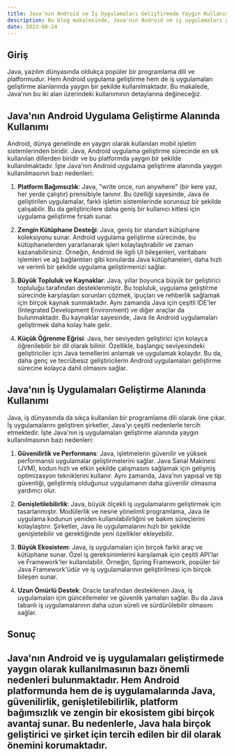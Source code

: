 ```yaml
---
title: Java'nın Android ve İş Uygulamaları Geliştirmede Yaygın Kullanımı
description: Bu blog makalesinde, Java'nın Android ve iş uygulamaları geliştirme alanında neden yaygın bir şekilde kullanıldığına odaklanacağız.
date: 2023-08-24
---
```


## Giriş

Java, yazılım dünyasında oldukça popüler bir programlama dili ve platformudur. Hem Android uygulama geliştirme hem de iş uygulamaları geliştirme alanlarında yaygın bir şekilde kullanılmaktadır. Bu makalede, Java'nın bu iki alan üzerindeki kullanımının detaylarına değineceğiz.

## Java'nın Android Uygulama Geliştirme Alanında Kullanımı

Android, dünya genelinde en yaygın olarak kullanılan mobil işletim sistemlerinden biridir. Java, Android uygulama geliştirme sürecinde en sık kullanılan dillerden biridir ve bu platformda yaygın bir şekilde kullanılmaktadır. İşte Java'nın Android uygulama geliştirme alanında yaygın kullanılmasının bazı nedenleri:

1. **Platform Bağımsızlık**: Java, "write once, run anywhere" (bir kere yaz, her yerde çalıştır) prensibiyle tanınır. Bu özelliği sayesinde, Java ile geliştirilen uygulamalar, farklı işletim sistemlerinde sorunsuz bir şekilde çalışabilir. Bu da geliştiricilere daha geniş bir kullanıcı kitlesi için uygulama geliştirme fırsatı sunar.

2. **Zengin Kütüphane Desteği**: Java, geniş bir standart kütüphane koleksiyonu sunar. Android uygulama geliştirme sürecinde, bu kütüphanelerden yararlanarak işleri kolaylaştırabilir ve zaman kazanabilirsiniz. Örneğin, Android ile ilgili UI bileşenleri, veritabanı işlemleri ve ağ bağlantıları gibi konularda Java kütüphaneleri, daha hızlı ve verimli bir şekilde uygulama geliştirmenizi sağlar.

3. **Büyük Topluluk ve Kaynaklar**: Java, yıllar boyunca büyük bir geliştirici topluluğu tarafından desteklenmiştir. Bu topluluk, uygulama geliştirme sürecinde karşılaşılan sorunları çözmek, ipuçları ve rehberlik sağlamak için birçok kaynak sunmaktadır. Aynı zamanda Java için çeşitli IDE'ler (Integrated Development Environment) ve diğer araçlar da bulunmaktadır. Bu kaynaklar sayesinde, Java ile Android uygulamaları geliştirmek daha kolay hale gelir.

4. **Küçük Öğrenme Eğrisi**: Java, her seviyeden geliştirici için kolayca öğrenilebilir bir dil olarak bilinir. Özellikle, başlangıç seviyesindeki geliştiriciler için Java temellerini anlamak ve uygulamak kolaydır. Bu da, daha genç ve tecrübesiz geliştiricilerin Android uygulamaları geliştirme sürecine kolayca dahil olmasını sağlar.

## Java'nın İş Uygulamaları Geliştirme Alanında Kullanımı

Java, iş dünyasında da sıkça kullanılan bir programlama dili olarak öne çıkar. İş uygulamalarını geliştiren şirketler, Java'yı çeşitli nedenlerle tercih etmektedir. İşte Java'nın iş uygulamaları geliştirme alanında yaygın kullanılmasının bazı nedenleri:

1. **Güvenilirlik ve Performans**: Java, işletmelerin güvenilir ve yüksek performanslı uygulamalar geliştirmelerini sağlar. Java Sanal Makinesi (JVM), kodun hızlı ve etkin şekilde çalışmasını sağlamak için gelişmiş optimizasyon tekniklerini kullanır. Aynı zamanda, Java'nın yapısal ve tip güvenliği, geliştirmiş olduğunuz uygulamanın daha güvenilir olmasına yardımcı olur.

2. **Genişletilebilirlik**: Java, büyük ölçekli iş uygulamalarını geliştirmek için tasarlanmıştır. Modülerlik ve nesne yönelimli programlama, Java ile uygulama kodunun yeniden kullanılabilirliğini ve bakım süreçlerini kolaylaştırır. Şirketler, Java ile uygulamalarını hızlı bir şekilde genişletebilir ve gerektiğinde yeni özellikler ekleyebilir.

3. **Büyük Ekosistem**: Java, iş uygulamaları için birçok farklı araç ve kütüphane sunar. Özel iş gereksinimlerini karşılamak için çeşitli API'lar ve Framework'ler kullanılabilir. Örneğin, Spring Framework, popüler bir Java Framework'üdür ve iş uygulamalarının geliştirilmesi için birçok bileşen sunar.

4. **Uzun Ömürlü Destek**: Oracle tarafından desteklenen Java, iş uygulamaları için güncellemeler ve güvenlik yamaları sağlar. Bu da Java tabanlı iş uygulamalarının daha uzun süreli ve sürdürülebilir olmasını sağlar.

## Sonuç

Java'nın Android ve iş uygulamaları geliştirmede yaygın olarak kullanılmasının bazı önemli nedenleri bulunmaktadır. Hem Android platformunda hem de iş uygulamalarında Java, güvenilirlik, genişletilebilirlik, platform bağımsızlık ve zengin bir ekosistem gibi birçok avantaj sunar. Bu nedenlerle, Java hala birçok geliştirici ve şirket için tercih edilen bir dil olarak önemini korumaktadır.
---
